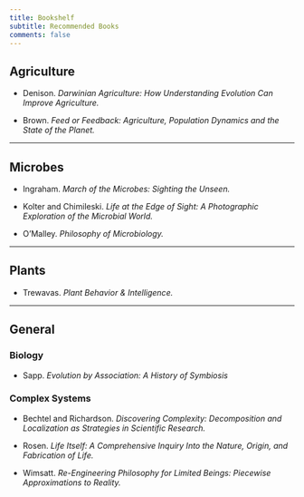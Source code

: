 ```yaml
---
title: Bookshelf
subtitle: Recommended Books
comments: false
---
```

## <i class="fas fa-seedling"></i> Agriculture  

- Denison. *Darwinian Agriculture: How Understanding Evolution Can Improve Agriculture.*  

- Brown. *Feed or Feedback: Agriculture, Population Dynamics and the State of the Planet.*  

---

## <i class="fas fa-microscope"></i> Microbes  

- Ingraham. *March of the Microbes: Sighting the Unseen.*

- Kolter and Chimileski. *Life at the Edge of Sight: A Photographic Exploration of the Microbial World.*

- O'Malley. *Philosophy of Microbiology.*  


---

## <i class="fas fa-leaf"></i> Plants  

- Trewavas. *Plant Behavior & Intelligence.*

---

## <i class="fas fa-book-open"></i> General

### Biology

- Sapp. *Evolution by Association: A History of Symbiosis* 

### Complex Systems

- Bechtel and Richardson. *Discovering Complexity: Decomposition and Localization as Strategies in Scientific Research.*

- Rosen. *Life Itself: A Comprehensive Inquiry Into the Nature, Origin, and Fabrication of Life.*

- Wimsatt. *Re-Engineering Philosophy for Limited Beings: Piecewise Approximations to Reality.*